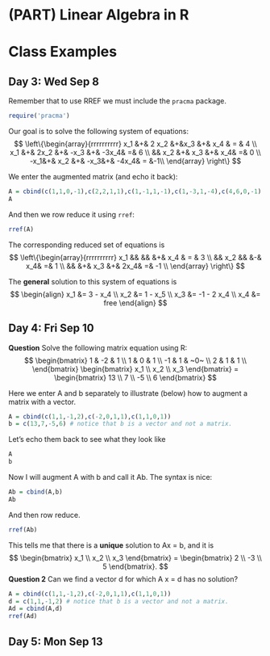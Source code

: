 # (PART) Linear Algebra in R {-}

# Class Examples

## Day 3: Wed Sep 8

Remember that to use RREF we must include the `pracma` package.
```r
require('pracma')
```

Our goal is to solve the following system of equations:
$$ 
\left\{\begin{array}{rrrrrrrrrr}
x_1 &+& 2 x_2 &+&x_3 &+&  x_4 & = & 4 \\
x_1 &+& 2x_2 &+& -x_3 &+& -3x_4& =& 6 \\
 && x_2 &+&  x_3 &+&  x_4& =& 0 \\
-x_1&+&  x_2 &+& -x_3&+&  -4x_4& =  &-1\\
\end{array}
\right\}
$$

We enter the augmented matrix (and echo it back):
```r
A = cbind(c(1,1,0,-1),c(2,2,1,1),c(1,-1,1,-1),c(1,-3,1,-4),c(4,6,0,-1))
A
```

And then we row reduce it using `rref`:
```r
rref(A)
```

The corresponding reduced set of equations is
$$ 
\left\{\begin{array}{rrrrrrrrrr}
x_1 &&  && &+&  x_4 & = & 3 \\
 && x_2 &&  &-& x_4& =& 1 \\
 &&  &+&  x_3 &+&  2x_4& =& -1 \\
\end{array}
\right\}
$$

The **general** solution to this system of equations is
$$
\begin{align}
x_1 &= 3 - x_4 \\
x_2 &= 1 - x_5 \\
x_3 &= -1 - 2 x_4 \\
x_4 &= free
\end{align}
$$

## Day 4: Fri Sep 10

**Question** Solve the following matrix equation using R:
$$
\begin{bmatrix}
 1 & -2 & 1 \\
 1 & 0 & 1 \\
 -1 & 1 & ~0~ \\
 2 & 1 & 1  \\
\end{bmatrix}
\begin{bmatrix} x_1 \\ x_2 \\ x_3 \end{bmatrix}
=
\begin{bmatrix} 13 \\ 7 \\ -5 \\ 6  \end{bmatrix}
$$

Here we enter A and b separately to illustrate (below) how to augment a matrix with a vector.
```r
A = cbind(c(1,1,-1,2),c(-2,0,1,1),c(1,1,0,1))
b = c(13,7,-5,6) # notice that b is a vector and not a matrix.
```

Let's echo them back to see what they look like
```r
A
b
```
Now I will augment A with b and call it Ab. The syntax is nice:

```r
Ab = cbind(A,b)
Ab
```

And then row reduce.

```r
rref(Ab)
```
This tells me that there is a **unique** solution to Ax = b, and it is 
$$
\begin{bmatrix} x_1 \\ x_2 \\ x_3  \end{bmatrix} = 
\begin{bmatrix} 2 \\ -3 \\ 5  \end{bmatrix}.
$$
**Question 2** Can we find a vector d for which A x = d has no solution?

```r
A = cbind(c(1,1,-1,2),c(-2,0,1,1),c(1,1,0,1))
d = c(1,1,-1,2) # notice that b is a vector and not a matrix.
Ad = cbind(A,d)
rref(Ad)
```

## Day 5: Mon Sep 13

<!-- Give the parametric solution to $A x = b$ if  -->
<!-- $$ -->
<!-- A=\left[ -->
<!-- \begin{array}{ccccc} -->
<!--  1 & 1 & 1 & -1  \\ -->
<!--  1 & 0 & 3 & -1  \\ -->
<!--  -1 & 1 & -5 & 1  \\ -->
<!--  1 & 2 & -1 & 1  \\ -->
<!-- \end{array} -->
<!-- \right] \qquad \hbox{and}\qquad  b = \begin{bmatrix} 2 \\ 4 \\ -6 \\ 4 \end{bmatrix}. \hskip.5in -->
<!-- $$ -->
<!-- ```{r,echo=TRUE} -->
<!-- A = cbind(c(1,1,-1,1),c(1,0,1,2),c(1,3,-5,-1),c(-1,-1,1,1)) -->
<!-- b = c(2,4,-6,4) -->
<!-- Ab = cbind(A,b) -->
<!-- A -->
<!-- Ab -->
<!-- rref(Ab) -->
<!-- ``` -->
<!-- a. Give the solution this $Ax=b$ problem in *parametric* form: -->

<!-- $$ -->
<!-- \begin{bmatrix} x_1 \\ x_2 \\ x_3 \\ x_4 \end{bmatrix} -->
<!-- =  -->
<!-- \begin{bmatrix}  6 \\ -2 \\ 0 \\ 2 \end{bmatrix} -->
<!-- + s \begin{bmatrix}  -3 \\ 2 \\ 1 \\ 0 \end{bmatrix} -->
<!-- $$ -->

<!-- b. Let's make two different solutions. One with s = 0 and one with s = 1. They are -->

<!-- ```{r,echo=TRUE} -->
<!-- x1 = c(6,-2,0,2) -->
<!-- x2 = c(3,0,1,2) -->
<!-- ``` -->

<!-- And we check to see that they are solutions. Observe that we use the unfortunate notation `%*%` to multply a matrix times a vector, but also that we get b in both cases: -->
<!-- ```{r,echo=TRUE} -->
<!-- A %*% x1 -->
<!-- A %*% x2 -->
<!-- ``` -->
<!-- Notice that we get b for both. -->

<!-- c. Now we look at the difference. It is a solution to the *homogeneous* equations A x = 0 as we see here: -->
<!-- ```{r,echo=TRUE} -->
<!-- xh = x1 - x2 -->
<!-- A %*% xh -->
<!-- ``` -->

<!-- d. Are any of these vectors solutions to Ax=b? -->

<!-- ```{r,echo=TRUE} -->
<!-- A %*% (x1 + x2) -->
<!-- ``` -->
<!-- No! (this is 2b) -->

<!-- ```{r,echo=TRUE} -->
<!-- A %*% (1/2*x1 + 1/2* x2) -->
<!-- ``` -->

<!-- Yes! This is b -->

<!-- ```{r,echo=TRUE} -->
<!-- A %*% (x1 + 2021 * xh) -->
<!-- ``` -->
<!-- Yes! This is b. -->